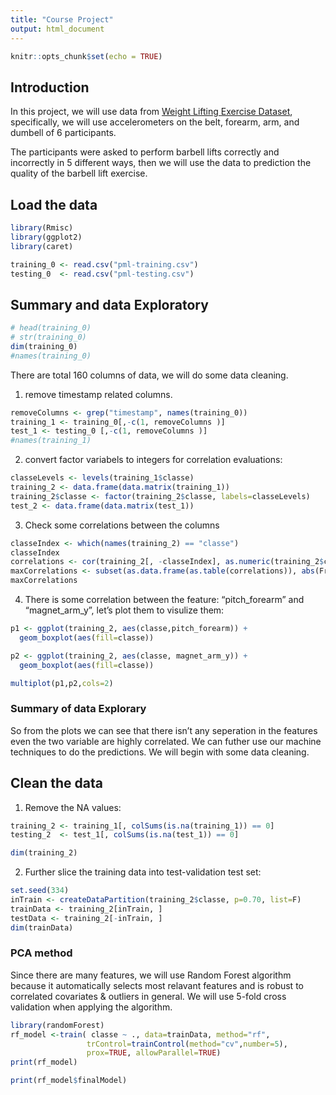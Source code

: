 ```yaml
---
title: "Course Project"
output: html_document
---
```


```r
knitr::opts_chunk$set(echo = TRUE)
```

## Introduction 

In this project, we will use data from [Weight Lifting Exercise Dataset](http://groupware.les.inf.puc-rio.br/har), specifically, we will use accelerometers on the belt, forearm, arm, and dumbell of 6 participants. 

The participants were asked to perform barbell lifts correctly and incorrectly in 5 different ways, then we will use the data to prediction the quality of the barbell lift exercise.

## Load the data

```r
library(Rmisc)
library(ggplot2)
library(caret)

training_0 <- read.csv("pml-training.csv")
testing_0  <- read.csv("pml-testing.csv")
```

## Summary and data Exploratory 

```r
# head(training_0)
# str(training_0)
dim(training_0)
#names(training_0)
```

There are total 160 columns of data, we will do some data cleaning. 

1. remove timestamp related columns.

```r
removeColumns <- grep("timestamp", names(training_0))
training_1 <- training_0[,-c(1, removeColumns )]
test_1 <- testing_0 [,-c(1, removeColumns )]
#names(training_1)
```

2. convert factor variabels to integers for correlation evaluations:

```r
classeLevels <- levels(training_1$classe)
training_2 <- data.frame(data.matrix(training_1))
training_2$classe <- factor(training_2$classe, labels=classeLevels)
test_2 <- data.frame(data.matrix(test_1))
```


3. Check some correlations between the columns

```r
classeIndex <- which(names(training_2) == "classe")
classeIndex
correlations <- cor(training_2[, -classeIndex], as.numeric(training_2$classe))
maxCorrelations <- subset(as.data.frame(as.table(correlations)), abs(Freq)>0.25)
maxCorrelations
```

4. There is some correlation between the feature: "pitch_forearm" and "magnet_arm_y", let's plot them to visulize them:

```r

p1 <- ggplot(training_2, aes(classe,pitch_forearm)) + 
  geom_boxplot(aes(fill=classe))

p2 <- ggplot(training_2, aes(classe, magnet_arm_y)) + 
  geom_boxplot(aes(fill=classe))

multiplot(p1,p2,cols=2)
```

### Summary of data Explorary

So from the plots we can see that there isn't any seperation in the features even the two variable are highly correlated. We can futher use our machine techniques to do the predictions. We will begin with some data cleaning.

## Clean the data

1. Remove the NA values:

```r
training_2 <- training_1[, colSums(is.na(training_1)) == 0] 
testing_2  <- test_1[, colSums(is.na(test_1)) == 0] 

dim(training_2)
```

2. Further slice the training data into test-validation test set:

```r
set.seed(334)
inTrain <- createDataPartition(training_2$classe, p=0.70, list=F)
trainData <- training_2[inTrain, ]
testData <- training_2[-inTrain, ]
dim(trainData)
```


### PCA method

Since there are many features, we will use Random Forest algorithm because it automatically selects most relavant features and is robust to correlated covariates & outliers in general. We will use 5-fold cross validation when applying the algorithm.

```r
library(randomForest)
rf_model <-train( classe ~ ., data=trainData, method="rf",
                 trControl=trainControl(method="cv",number=5),
                 prox=TRUE, allowParallel=TRUE)
print(rf_model)
```

```r
print(rf_model$finalModel)
```

